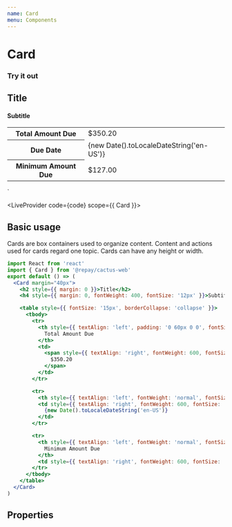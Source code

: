 ```yaml
---
name: Card
menu: Components
---
```



# Card

### Try it out

  <h2 style={{ margin: 0 }}>Title</h2>
  <h4 style={{ margin: 0, fontWeight: 400, fontSize: '12px' }}>Subtitle</h4>
  <table style={{ fontSize: '15px', borderCollapse: 'collapse' }}>
    <tbody>
      <tr>
        <th style={{ textAlign: 'left', padding: '0 60px 0 0', fontSize: '12px' }}>
          Total Amount Due
        </th>
        <td>
          <span style={{ textAlign: 'right', fontWeight: 600, fontSize: '25.92px' }}>
            $350.20
          </span>
        </td>
      </tr>
      <tr>
        <th style={{ textAlign: 'left', fontWeight: 'normal', fontSize: '12px' }}> Due Date </th>
        <td style={{ textAlign: 'right', fontWeight: 600, fontSize: '12px' }}>
          {new Date().toLocaleDateString('en-US')}
        </td>
      </tr>
      <tr>
        <th style={{ textAlign: 'left', fontWeight: 'normal', fontSize: '12px' }}>
          Minimum Amount Due
        </th>
        <td style={{ textAlign: 'right', fontWeight: 600, fontSize: '12px' }}>$127.00</td>
      </tr>
    </tbody>
    </table>
  </Card>`

<LiveProvider code={code} scope={{ Card }}>
  <LiveEditor style={livePreviewStyle} />
  <LiveError />
  <LivePreview />
</LiveProvider>

## Basic usage

Cards are box containers used to organize content. Content and actions used for cards regard one topic. Cards can have any height or width.

```jsx
import React from 'react'
import { Card } from '@repay/cactus-web'
export default () => (
  <Card margin="40px">
    <h2 style={{ margin: 0 }}>Title</h2>
    <h4 style={{ margin: 0, fontWeight: 400, fontSize: '12px' }}>Subtitle</h4>

    <table style={{ fontSize: '15px', borderCollapse: 'collapse' }}>
      <tbody>
        <tr>
          <th style={{ textAlign: 'left', padding: '0 60px 0 0', fontSize: '12px' }}>
            Total Amount Due
          </th>
          <td>
            <span style={{ textAlign: 'right', fontWeight: 600, fontSize: '25.92px' }}>
              $350.20
            </span>
          </td>
        </tr>

        <tr>
          <th style={{ textAlign: 'left', fontWeight: 'normal', fontSize: '12px' }}> Due Date </th>
          <td style={{ textAlign: 'right', fontWeight: 600, fontSize: '12px' }}>
            {new Date().toLocaleDateString('en-US')}
          </td>
        </tr>

        <tr>
          <th style={{ textAlign: 'left', fontWeight: 'normal', fontSize: '12px' }}>
            Minimum Amount Due
          </th>
          <td style={{ textAlign: 'right', fontWeight: 600, fontSize: '12px' }}>$127.00</td>
        </tr>
      </tbody>
    </table>
  </Card>
)
```

## Properties

<PropsTable of={Card} />

